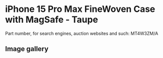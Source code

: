 
# iPhone 15 Pro Max FineWoven Case with MagSafe - Taupe

Part number, for search engines, auction websites and such: MT4W3ZM/A

## Image gallery

<div style={{ width: '100%', maxWidth: '768px' }}>
<GalleryComponent
    images={[
      {
        original: "/everysource/MT4W3.webp",
        thumbnail: "/everypreview/MT4W3.webp",
      },
      {
        original: "/everysource/MT4W3_AV1.webp",
        thumbnail: "/everypreview/MT4W3_AV1.webp",
      },
      {
        original: "/everysource/MT4W3_AV2.webp",
        thumbnail: "/everypreview/MT4W3_AV2.webp",
      },
      {
        original: "/everysource/MT4W3_AV3.webp",
        thumbnail: "/everypreview/MT4W3_AV3.webp",
      }
    ]}
  />
</div>